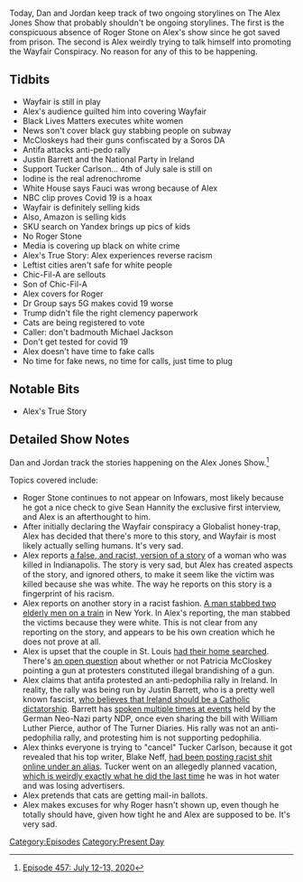{{DEFAULTSORT:
    #_EPISODE_0457:July 12-13, 2020
}}{{Episode
    | title             = July 12-13, 2020
    | caption           = [https://knowledgefight.libsyn.com/457-july-12-13-2020 Listen to this episode on Libsyn]
    | episodeNumber     = 457
    | length            = 01:26:02
    | airDate           = July 15, 2020
    | coverageStartDate = July 12, 2020
    | coverageEndDate   = July 13, 2020
    | episodeType       = [[:Category:Present Day|Present Day]]
    | appearance        = [[Justin Barrett]], [[Tucker Carlson]], [[Anthony Fauci]], [[Roger Stone]], [[Dr Group]]
    | oocDrop           = I was on the fence about devil worship
    | previousEpisode   = [[456: July 9-11, 2020]]
    | nextEpisode       = [[458: July 14, 2020]]
}}

{{Stub}}

Today, Dan and Jordan keep track of two ongoing storylines on The Alex Jones Show that probably shouldn't be ongoing storylines. The first is the conspicuous absence of Roger Stone on Alex's show since he got saved from prison. The second is Alex weirdly trying to talk himself into promoting the Wayfair Conspiracy. No reason for any of this to be happening.

==Tidbits==

*Wayfair is still in play
*Alex's audience guilted him into covering Wayfair
*Black Lives Matters executes white women
*News son't cover black guy stabbing people on subway
*McCloskeys had their guns confiscated by a Soros DA
*Antifa attacks anti-pedo rally
*Justin Barrett and the National Party in Ireland
*Support Tucker Carlson... 4th of July sale is still on
*Iodine is the real adrenochrome
*White House says Fauci was wrong because of Alex
*NBC clip proves Covid 19 is a hoax
*Wayfair is definitely selling kids
*Also, Amazon is selling kids
*SKU search on Yandex brings up pics of kids
*No Roger Stone
*Media is covering up black on white crime
*Alex's True Story: Alex experiences reverse racism
*Leftist cities aren't safe for white people
*Chic-Fil-A are sellouts
*Son of Chic-Fil-A
*Alex covers for Roger
*Dr Group says 5G makes covid 19 worse
*Trump didn't file the right clemency paperwork
*Cats are being registered to vote
*Caller: don't badmouth Michael Jackson
*Don't get tested for covid 19
*Alex doesn't have time to fake calls
*No time for fake news, no time for calls, just time to plug

==Notable Bits==

*Alex's True Story

==Detailed Show Notes==

Dan and Jordan track the stories happening on the Alex Jones Show.<ref>[https://knowledgefight.com/research/2020/7/20/episode-457-july-12-13-2020 Episode 457: July 12-13, 2020]</ref>

Topics covered include:

*Roger Stone continues to not appear on Infowars, most likely because he got a nice check to give Sean Hannity the exclusive first interview, and Alex is an afterthought to him.
*After initially declaring the Wayfair conspiracy a Globalist honey-trap, Alex has decided that there's more to this story, and Wayfair is most likely actually selling humans. It's very sad.
*Alex reports [https://www.dailymail.co.uk/news/article-8515507/Young-mother-24-shot-dead-fianc-saying-lives-matter.html a false, and racist, version of a story] of a woman who was killed in Indianapolis. The story is very sad, but Alex has created aspects of the story, and ignored others, to make it seem like the victim was killed because she was white. The way he reports on this story is a fingerprint of his racism.
*Alex reports on another story in a racist fashion. [https://nypost.com/2020/07/13/bronx-man-charged-for-stabbing-pair-of-elders-on-subway/ A man stabbed two elderly men on a train] in New York. In Alex's reporting, the man stabbed the victims because they were white. This is not clear from any reporting on the story, and appears to be his own creation which he does not prove at all.
*Alex is upset that the couple in St. Louis [https://www.foxnews.com/us/missouri-couple-who-defended-home-have-rifle-seized-during-police-search-report had their home searched]. There's [https://www.thetrace.org/2020/07/armed-st-louis-missouri-couple-threat-brandishing-self-defense/ an open question] about whether or not Patricia McCloskey pointing a gun at protesters constituted illegal brandishing of a gun.
*Alex claims that antifa protested an anti-pedophilia rally in Ireland. In reality, the rally was being run by Justin Barrett, who is a pretty well known fascist, [https://the-beacon.ie/2020/01/31/in-the-mind-of-justin-barrett-ireland-will-be-saved-by-installing-a-catholic-dictatorship/ who believes that Ireland should be a Catholic dictatorship]. Barrett has [https://www.irishtimes.com/news/neo-nazis-affirm-links-with-youth-defence-1.1098966 spoken multiple times at events] held by the German Neo-Nazi party NDP, once even sharing the bill with William Luther Pierce, author of The Turner Diaries. His rally was not an anti-pedophilia rally, and protesting him is not supporting pedophilia.
*Alex thinks everyone is trying to "cancel" Tucker Carlson, because it got revealed that his top writer, Blake Neff, [https://www.cnn.com/2020/07/10/media/tucker-carlson-writer-blake-neff/index.html had been posting racist shit online under an alias]. Tucker went on an allegedly planned vacation, [https://www.hollywoodreporter.com/news/tucker-carlson-now-vacation-could-face-more-advertiser-defections-1230312 which is weirdly exactly what he did the last time] he was in hot water and was losing advertisers.
*Alex pretends that cats are getting mail-in ballots.
*Alex makes excuses for why Roger hasn't shown up, even though he totally should have, given how tight he and Alex are supposed to be. It's very sad.

[[Category:Episodes]]
[[Category:Present Day]]
